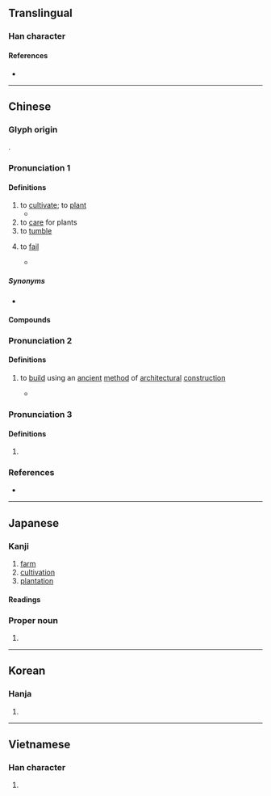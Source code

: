 {{character info}}
==Translingual==
{{Han stroke|[[File:栽 - U+0683D - KanjiVG stroke order.svg]]}}

===Han character===
{{Han char|rn=75|rad=木|as=06|sn=10|four=43950|canj=JID|ids=⿹[[𢦏]][[木]]}}

====References====
* {{Han ref|kx=0524.120|dkj=14750|dj=0913.040|hdz=21193.060|uh=683D|ud=26685|bh=AEE2|bd=44770}}

----

==Chinese==
{{zh-forms}}

===Glyph origin===
{{Han etym}}
{{Han compound|木|𢦏|c1=s|c2=p|ls=psc}}.

===Pronunciation 1===
{{zh-pron
|m=zāi
|m-s=zai1
|c=zoi1
|h=gd=zai1
|g=zai1
|mn=chai
|mc=1
|oc=1,1
|ma=
|cat=v
}}

====Definitions====
{{zh-hanzi}}

# to [[cultivate]]; to [[plant]]
#* {{zh-x|山 上 多 栽 樹，等於 修 水庫。雨 多 它 能 吞，雨 少 它 能 吐{tǔ}。|'''Planting''' more trees on mountains is akin to building reservoirs. If there's much rain they can take it in, if there's little rain they can dispense.|ref='''2004''', {{lang|zh|普通话水平测试实施纲要}}, {{ISBN|7-100-03996-7}} {{OCLC|992408524}}}}
# to [[care]] for plants
# to [[tumble]]
# {{lb|zh|by extension}} to [[fail]]
#* {{zh-x|@17 號 在 ^韓國 栽 了，她 的 地方 空{kòng} 出來 了，你 今後 的 編號 就是 @17 號，住 進 她 曾經 住 的 房間。|ref='''2017''' June 22, {{lang|zh|刘建平}} (Liu Jianping), {{lang|zh|《走私“骡子”》}}, in {{lang|zh|《故事会》}}, {{ISSN|0257-0238}}, issue 634, page 72}}

=====Synonyms=====
* {{sense|to cultivate}}
{{zh-syn-saurus|種植}}

====Compounds====
{{zh-der|倒栽蔥|抑制栽培|栽觔斗|水耕栽培|無土栽培|栽植|栽培植物|接替栽培|栽絨|礫耕栽培|栽子|栽種|栽秧|栽人|栽贓|栽培|栽跟頭|栽排|盆栽|花栽子|糊仔栽培|買物栽贓|輪栽}}

===Pronunciation 2===
{{zh-pron
|m=zài
|mc=2
|oc=n,2
|cat=v
}}

====Definitions====
{{zh-hanzi}}

# {{zh-obsolete}} to [[build]] using an [[ancient]] [[method]] of [[architectural]] [[construction]]
#* {{zh-x|里 而 栽{zài}，廣 丈，高 倍|He raised a mound at the distance of a li, 10 cubits thick, and twice as many in height|ref=Zuozhuan}}

===Pronunciation 3===
{{zh-pron
|m-s=zuai1
|cat=
}}

====Definitions====
{{zh-hanzi}}

# {{zh-only|栽瞌睡|dot=,}} {{zh-alt-form|跩瞌睡|nocap=1}}

===References===
* {{R:yue:Hanzi}}

{{zh-cat|Intermediate}}

----

==Japanese==

===Kanji===
{{ja-kanji|grade=c|rs=木06}}

# [[farm]]
# [[cultivation]]
# [[plantation]]

====Readings====
{{ja-readings
|goon=さい
|kanon=さい
|kun=う-える<う-ゑる
}}

===Proper noun===
{{ja-pos|proper|さい}}

# {{surname|ja|sort=さい}}

----

==Korean==

===Hanja===
{{ko-hanja|hangeul=재|eumhun=|rv=jae|mr=chae|y=cay}}

# {{rfdef|ko|sort=木06}}

----

==Vietnamese==

===Han character===
{{vi-readings|reading=tài, trài|rs=木06}}

# {{rfdef|vi}}